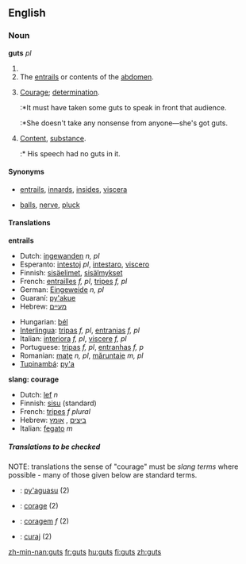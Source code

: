 ==English==

===Noun===
'''guts''' ''pl''

# {{plural of|gut}}
# The [[entrails]] or contents of the [[abdomen]].
# {{slang}} [[courage|Courage]]; [[determination]].
#:*It must have taken some guts to speak in front that audience.
#:*She doesn't take any nonsense from anyone&mdash;she's got guts.
# {{slang}} [[content|Content]], [[substance]].
#:* His speech had no guts in it.

====Synonyms====
*{{italbrac-colon|entrails}} [[entrails]], [[innards]], [[insides]], [[viscera]]
*{{italbrac-colon|courage}} [[balls]], [[nerve]], [[pluck]]

====Translations====

'''entrails'''
{{top}}
*Dutch: [[ingewanden]] ''n, pl''
*Esperanto: [[intestoj]] ''pl'', [[intestaro]], [[viscero]]
*Finnish: [[sisäelimet]], [[sisälmykset]]
*French: [[entrailles]] ''f, pl'', [[tripes#French|tripes]] ''f, pl''
*German: [[Eingeweide]] ''n, pl''
*Guaraní: [[py'akue]]
*Hebrew: [[מעיים]] {{mpl}}
{{mid}}
*Hungarian: [[bél]]
*[[Interlingua]]: [[tripas]] ''f, pl'', [[entranias]] ''f, pl''
*Italian: [[interiora]] ''f, pl'', [[viscere]] ''f, pl''
*Portuguese: [[tripas]] ''f, pl'', [[entranhas]] ''f, p''
*Romanian: [[maţe]] ''n, pl'', [[măruntaie]] ''m, pl''
*[[Tupinambá]]: [[py'a]]
{{bottom}}

'''slang: courage'''
<!--Note: The translations in this table should be SLANG TERMS, where these exist-->
{{top}}
*Dutch: [[lef]] ''n''
*Finnish: [[sisu]] (standard)
*French: [[tripes#French|tripes]] ''f plural''
*Hebrew: [[ביצים]] {{mpl}}, [[אומץ]] {{m}}
*Italian: [[fegato]] ''m''
{{mid}}
{{bottom}}

=====Translations to be checked=====
<!--Remove this section once all of the translations below have been moved into the tables above.-->
{{checktrans}}
NOTE: translations the sense of "courage" must be ''slang terms'' where possible - many of those given below are standard terms.

*{{ttbc|Guarani}}: [[py'aguasu]] (2)
*{{ttbc|Interlingua}}: [[corage]] (2)
*{{ttbc|Portuguese}}: [[coragem]] ''f'' (2)
*{{ttbc|Romanian}}: [[curaj]] (2)

[[zh-min-nan:guts]]
[[fr:guts]]
[[hu:guts]]
[[fi:guts]]
[[zh:guts]]